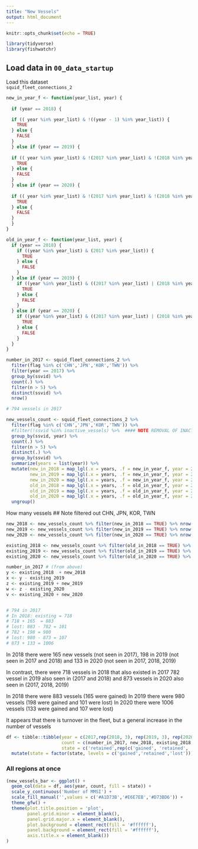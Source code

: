 ```yaml
---
title: "New Vessels"
output: html_document
---
```


```r
knitr::opts_chunk$set(echo = TRUE)
```


```r
library(tidyverse)
library(fishwatchr)
```

## Load data in `00_data_startup`  
  
Load this dataset  
`squid_fleet_connections_2`


```r
new_in_year_f <- function(year_list, year) {
  
  if (year == 2018) {

  if (( year %in% year_list) & !((year - 1) %in% year_list)) {
    TRUE
  } else {
    FALSE
  }
  } else if (year == 2019) {
    
  if (( year %in% year_list) & !(2017 %in% year_list) & !(2018 %in% year_list)) {
    TRUE
  } else {
    FALSE
  }
  } else if (year == 2020) {
    
  if (( year %in% year_list) & !(2017 %in% year_list) & !(2018 %in% year_list) & !(2019 %in% year_list)) {
    TRUE
  } else {
    FALSE
  }
  }
}

old_in_year_f <- function(year_list, year) {
  if (year == 2018) {
    if ((year %in% year_list) & (2017 %in% year_list)) {
      TRUE
    } else {
      FALSE
    }
  } else if (year == 2019) {
    if ((year %in% year_list) & ((2017 %in% year_list) | (2018 %in% year_list))) {
      TRUE
    } else {
      FALSE
    }
  } else if (year == 2020) {
    if ((year %in% year_list) & ((2017 %in% year_list) | (2018 %in% year_list) | (2019 %in% year_list))) {
      TRUE
    } else {
      FALSE
    }
  }
}

```

```r
number_in_2017 <- squid_fleet_connections_2 %>%
  filter(flag %in% c('CHN','JPN','KOR','TWN')) %>%
  filter(year == 2017) %>%
  group_by(ssvid) %>%
  count(.) %>%
  filter(n > 5) %>%
  distinct(ssvid) %>%
  nrow()

# 794 vessels in 2017
```




```r
new_vessels_count <- squid_fleet_connections_2 %>%
  filter(flag %in% c('CHN','JPN','KOR','TWN')) %>%
  #filter(!ssvid %in% inactive_vessels) %>%  #### NOTE REMOVAL OF INACTIVE VESSELS
  group_by(ssvid, year) %>%
  count(.) %>%
  filter(n > 5) %>%
  distinct(.) %>%
  group_by(ssvid) %>%
  summarize(years = list(year)) %>%
  mutate(new_in_2018 = map_lgl(.x = years, .f = new_in_year_f, year = 2018),
         new_in_2019 = map_lgl(.x = years, .f = new_in_year_f, year = 2019),
         new_in_2020 = map_lgl(.x = years, .f = new_in_year_f, year = 2020),
         old_in_2018 = map_lgl(.x = years, .f = old_in_year_f, year = 2018),
         old_in_2019 = map_lgl(.x = years, .f = old_in_year_f, year = 2019),
         old_in_2020 = map_lgl(.x = years, .f = old_in_year_f, year = 2020)) %>%
  ungroup()
```




How many vessels
## Note filtered out CHN, JPN, KOR, TWN
```r
new_2018 <- new_vessels_count %>% filter(new_in_2018 == TRUE) %>% nrow() # 165
new_2019 <- new_vessels_count %>% filter(new_in_2019 == TRUE) %>% nrow() # 198
new_2020 <- new_vessels_count %>% filter(new_in_2020 == TRUE) %>% nrow() # 133

existing_2018 <- new_vessels_count %>% filter(old_in_2018 == TRUE) %>% nrow() # 718
existing_2019 <- new_vessels_count %>% filter(old_in_2019 == TRUE) %>% nrow() # 782
existing_2020 <- new_vessels_count %>% filter(old_in_2020 == TRUE) %>% nrow() # 873

number_in_2017 # (from above)
y <- existing_2018  + new_2018 
x <- y - existing_2019
z <- existing_2019 + new_2019 
w <- z - existing_2020
v <- existing_2020 + new_2020


# 794 in 2017
# In 2018: existing = 718
# 718 + 165  = 883
# lost: 883 - 782 = 101
# 782 + 198 = 980
# lost: 980 - 873 = 107
# 873 + 133 = 1006
```



In 2018 there were 
165 new vessels (not seen in 2017), 
198 in 2019 (not seen in 2017 and 2018) and 
133 in 2020 (not seen in 2017, 2018, 2019)

In contrast, there were
718 vessels in 2018 that also existed in 2017
782 vessel in 2019 also seen in (2017 and 2018) and
873 vessels in 2020 also seen in (2017, 2018, 2019)

In 2018 there were 883 vessels (165 were gained)
In 2019 there were 980 vessels (198 were gained and 101 were lost)
In 2020 there were 1006 vessels (133 were gained and 107 were lost)

It appears that there is turnover in the fleet, but a general increase in the number of vessels


```r
df <- tibble::tibble(year = c(2017,rep(2018, 3), rep(2019, 3), rep(2020, 3)),
                     count = c(number_in_2017, new_2018, existing_2018, existing_2018-number_in_2017, new_2019, existing_2019, -x, new_2020, existing_2020, -w ),
                     state = c('retained',rep(c('gained', 'retained', 'lost'), 3))) %>%
  mutate(state = factor(state, levels = c('gained','retained','lost')))
```



### All regions at once
```r
(new_vessels_bar <- ggplot() +
  geom_col(data = df, aes(year, count, fill = state)) +
  scale_y_continuous('Number of MMSI') + 
  scale_fill_manual('',values = c('#A1D73B','#E6E7EB','#D73BD6')) +
  theme_gfw() +
  theme(plot.title.position = 'plot',
        panel.grid.minor = element_blank(),
        panel.grid.major.x = element_blank(),
        plot.background = element_rect(fill = '#ffffff'),
        panel.background = element_rect(fill = '#ffffff'),
        axis.title.x = element_blank()) 
)
```
